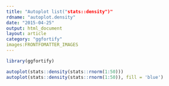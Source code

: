 ```yaml
---
title: "Autoplot list("stats::density")"
rdname: "autoplot.density"
date: "2015-04-25"
output: html_document
layout: article
category: "ggfortify"
images:FRONTFOMATTER_IMAGES
---
```


```r
library(ggfortify)
```

```r
autoplot(stats::density(stats::rnorm(1:50)))
autoplot(stats::density(stats::rnorm(1:50)), fill = 'blue')



```